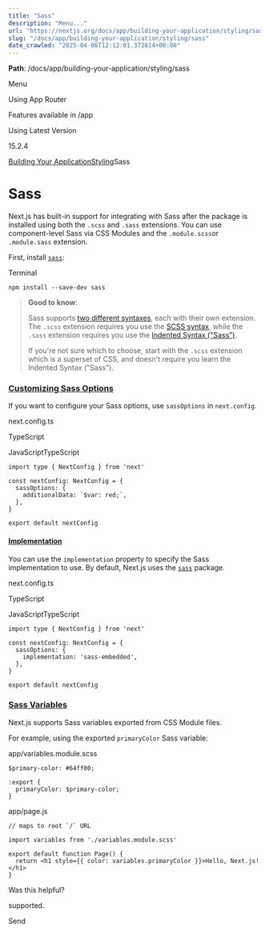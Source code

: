 ---
title: "Sass"
description: "Menu..."
url: "https://nextjs.org/docs/app/building-your-application/styling/sass"
slug: "/docs/app/building-your-application/styling/sass"
date_crawled: "2025-04-06T12:12:01.372814+00:00"
---

**Path**: /docs/app/building-your-application/styling/sass

Menu

Using App Router

Features available in /app

Using Latest Version

15.2.4

[Building Your Application](/docs/app/building-your-application)[Styling](/docs/app/building-your-application/styling)Sass

# Sass

Next.js has built-in support for integrating with Sass after the package is installed using both the `.scss` and `.sass` extensions. You can use component-level Sass via CSS Modules and the `.module.scss`or `.module.sass` extension.

First, install [`sass`](https://github.com/sass/sass):

Terminal

```
npm install --save-dev sass
```

> **Good to know**:
>
> Sass supports [two different syntaxes](https://sass-lang.com/documentation/syntax), each with their own extension.
> The `.scss` extension requires you use the [SCSS syntax](https://sass-lang.com/documentation/syntax#scss),
> while the `.sass` extension requires you use the [Indented Syntax ("Sass")](https://sass-lang.com/documentation/syntax#the-indented-syntax).
>
> If you're not sure which to choose, start with the `.scss` extension which is a superset of CSS, and doesn't require you learn the
> Indented Syntax ("Sass").

### [Customizing Sass Options](#customizing-sass-options)

If you want to configure your Sass options, use `sassOptions` in `next.config`.

next.config.ts

TypeScript

JavaScriptTypeScript

```
import type { NextConfig } from 'next'
 
const nextConfig: NextConfig = {
  sassOptions: {
    additionalData: `$var: red;`,
  },
}
 
export default nextConfig
```

#### [Implementation](#implementation)

You can use the `implementation` property to specify the Sass implementation to use. By default, Next.js uses the [`sass`](https://www.npmjs.com/package/sass) package.

next.config.ts

TypeScript

JavaScriptTypeScript

```
import type { NextConfig } from 'next'
 
const nextConfig: NextConfig = {
  sassOptions: {
    implementation: 'sass-embedded',
  },
}
 
export default nextConfig
```

### [Sass Variables](#sass-variables)

Next.js supports Sass variables exported from CSS Module files.

For example, using the exported `primaryColor` Sass variable:

app/variables.module.scss

```
$primary-color: #64ff00;
 
:export {
  primaryColor: $primary-color;
}
```

app/page.js

```
// maps to root `/` URL
 
import variables from './variables.module.scss'
 
export default function Page() {
  return <h1 style={{ color: variables.primaryColor }}>Hello, Next.js!</h1>
}
```

Was this helpful?

supported.

Send